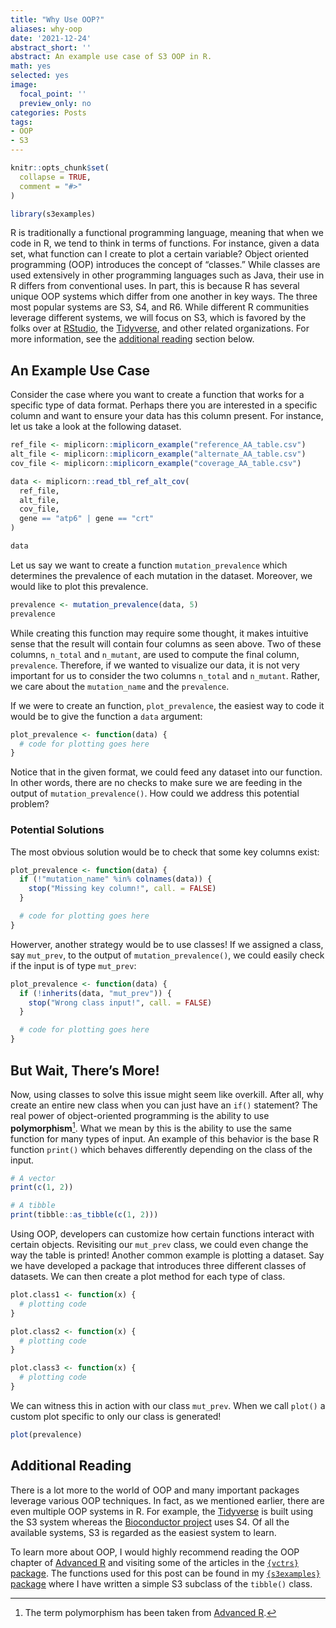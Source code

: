 ```yaml
---
title: "Why Use OOP?"
aliases: why-oop
date: '2021-12-24'
abstract_short: ''
abstract: An example use case of S3 OOP in R.
math: yes
selected: yes
image:
  focal_point: ''
  preview_only: no
categories: Posts
tags:
- OOP
- S3
---
```


```r
knitr::opts_chunk$set(
  collapse = TRUE,
  comment = "#>"
)

library(s3examples)
```

R is traditionally a functional programming language, meaning that when we code
in R, we tend to think in terms of functions. For instance, given a data set,
what function can I create to plot a certain variable? Object oriented
programming (OOP) introduces the concept of "classes." While classes are used
extensively in other programming languages such as Java, their use in R differs
from conventional uses. In part, this is because R has several unique OOP
systems which differ from one another in key ways. The three most popular
systems are S3, S4, and R6. While different R communities leverage different
systems, we will focus on S3, which is favored by the folks over at
[RStudio](https://www.tidyverse.org/), the
[Tidyverse](https://www.tidyverse.org/), and other related organizations. For
more information, see the [additional reading](#additional-reading) section
below.

## An Example Use Case

Consider the case where you want to create a function that works for a specific
type of data format. Perhaps there you are interested in a specific column and
want to ensure your data has this column present. For instance, let us take a
look at the following dataset.

```r
ref_file <- miplicorn::miplicorn_example("reference_AA_table.csv")
alt_file <- miplicorn::miplicorn_example("alternate_AA_table.csv")
cov_file <- miplicorn::miplicorn_example("coverage_AA_table.csv")

data <- miplicorn::read_tbl_ref_alt_cov(
  ref_file,
  alt_file,
  cov_file,
  gene == "atp6" | gene == "crt"
)

data
```

Let us say we want to create a function `mutation_prevalence` which determines
the prevalence of each mutation in the dataset. Moreover, we would like to plot
this prevalence.

```r
prevalence <- mutation_prevalence(data, 5)
prevalence
```

While creating this function may require some thought, it makes intuitive sense
that the result will contain four columns as seen above. Two of these columns,
`n_total` and `n_mutant`, are used to compute the final column, `prevalence`.
Therefore, if we wanted to visualize our data, it is not very important for us
to consider the two columns `n_total` and `n_mutant`. Rather, we care about
the `mutation_name` and the `prevalence`.

If we were to create an function, `plot_prevalence`, the easiest way to code it
would be to give the function a `data` argument:

```r
plot_prevalence <- function(data) {
  # code for plotting goes here
}
```

Notice that in the given format, we could feed any dataset into our function.
In other words, there are no checks to make sure we are feeding in the output
of `mutation_prevalence()`. How could we address this potential problem?

### Potential Solutions

The most obvious solution would be to check that some key columns exist:

```r
plot_prevalence <- function(data) {
  if (!"mutation_name" %in% colnames(data)) {
    stop("Missing key column!", call. = FALSE)
  }

  # code for plotting goes here
}
```

Howerver, another strategy would be to use classes! If we assigned a class, say
`mut_prev`, to the output of `mutation_prevalence()`, we could easily check if
the input is of type `mut_prev`:

```r
plot_prevalence <- function(data) {
  if (!inherits(data, "mut_prev")) {
    stop("Wrong class input!", call. = FALSE)
  }

  # code for plotting goes here
}
```

## But Wait, There's More!

Now, using classes to solve this issue might seem like overkill.
After all, why create an entire new class when you can just have an `if()`
statement? The real power of object-oriented programming is the ability to use
**polymorphism**[^1]. What we mean by this is the
ability to use the same function for many types of input. An example of this
behavior is the base R function `print()` which behaves differently depending on
the class of the input.

```r
# A vector
print(c(1, 2))

# A tibble
print(tibble::as_tibble(c(1, 2)))
```

Using OOP, developers can customize how certain functions interact with certain
objects. Revisiting our `mut_prev` class, we could even change the way the table
is printed! Another common example is plotting a dataset. Say we have developed
a package that introduces three different classes of datasets. We can then
create a plot method for each type of class.

```r
plot.class1 <- function(x) {
  # plotting code
}

plot.class2 <- function(x) {
  # plotting code
}

plot.class3 <- function(x) {
  # plotting code
}
```

We can witness this in action with our class `mut_prev`. When we call `plot()`
a custom plot specific to only our class is generated!

```r
plot(prevalence)
```

[^1]: The term polymorphism has been taken from [Advanced
R](https://adv-r.hadley.nz/oo.html#oop-systems).

## Additional Reading

There is a lot more to the world of OOP and many important packages leverage
various OOP techniques. In fact, as we mentioned earlier, there are even
multiple OOP systems in R. For example, the
[Tidyverse](https://www.tidyverse.org/) is built using the S3 system whereas the
[Bioconductor project](https://www.bioconductor.org/) uses S4. Of all the
available systems, S3 is regarded as the easiest system to learn.

To learn more about OOP, I would highly recommend reading the OOP chapter of
[Advanced R](https://adv-r.hadley.nz/oo.html) and visiting some of the articles
in the [`{vctrs}` package](https://vctrs.r-lib.org/articles/s3-vector.html). The
functions used for this post can be found in my [`{s3examples}`
package](https://github.com/arisp99/s3examples) where I have written a simple S3
subclass of the `tibble()` class.

